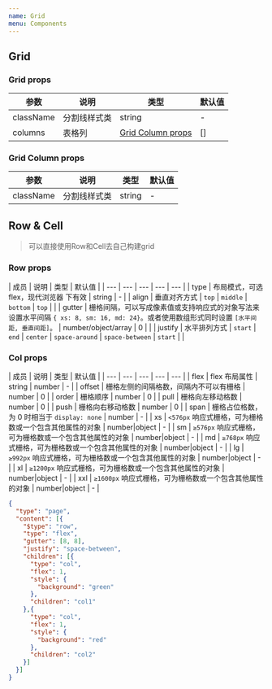```yaml
---
name: Grid
menu: Components
---
```



## Grid

### Grid props

| 参数        | 说明                       | 类型                          | 默认值       | 
| ----------- | -------------------------- | ----------------------------- | ------------
| className   | 分割线样式类           | string                        | -         |
| columns     | 表格列                | <a href="#grid-column-props">Grid Column props</a>    | []        |


### Grid Column props

| 参数        | 说明                       | 类型                          | 默认值       | 
| ----------- | -------------------------- | ----------------------------- | ------------
| className   | 分割线样式类               | string                        | -            |


## Row & Cell

> 可以直接使用Row和Cell去自己构建grid

###  Row props

| 成员 | 说明 | 类型 | 默认值 |
| --- | --- | --- | --- | --- |
| type | 布局模式，可选 flex，现代浏览器 下有效 | string | - |
| align | 垂直对齐方式 | `top` \| `middle` \| `bottom` | `top` |  |
| gutter | 栅格间隔，可以写成像素值或支持响应式的对象写法来设置水平间隔 `{ xs: 8, sm: 16, md: 24}`。或者使用数组形式同时设置 `[水平间距, 垂直间距]`。 | number/object/array | 0 |  |
| justify | 水平排列方式 | `start` \| `end` \| `center` \| `space-around` \| `space-between` | `start` |  |

### Col props

| 成员 | 说明 | 类型 | 默认值 |
| --- | --- | --- | --- | --- |
| flex | flex 布局属性 | string \| number | - |
| offset | 栅格左侧的间隔格数，间隔内不可以有栅格 | number | 0 |
| order | 栅格顺序 | number | 0 |
| pull | 栅格向左移动格数 | number | 0 |
| push | 栅格向右移动格数 | number | 0 |
| span | 栅格占位格数，为 0 时相当于 `display: none` | number | - |
| xs | `<576px` 响应式栅格，可为栅格数或一个包含其他属性的对象 | number\|object | - |
| sm | `≥576px` 响应式栅格，可为栅格数或一个包含其他属性的对象 | number\|object | - |
| md | `≥768px` 响应式栅格，可为栅格数或一个包含其他属性的对象 | number\|object | - |
| lg | `≥992px` 响应式栅格，可为栅格数或一个包含其他属性的对象 | number\|object | - |
| xl | `≥1200px` 响应式栅格，可为栅格数或一个包含其他属性的对象 | number\|object | - |
| xxl | `≥1600px` 响应式栅格，可为栅格数或一个包含其他属性的对象 | number\|object | - |


``` json schema=true
{
  "type": "page",
  "content": [{
    "$type": "row",
    "type": "flex",
    "gutter": [8, 8],
    "justify": "space-between",
    "children": [{
      "type": "col",
      "flex": 1,
      "style": {
        "background": "green"
      },
      "children": "col1"
    },{
      "type": "col",
      "flex": 1,
      "style": {
        "background": "red"
      },
      "children": "col2"
    }]
  }]
}

```
